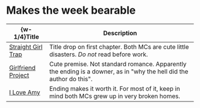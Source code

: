 #   Makes the week bearable

|  \{w-1/4\}Title  |  Description  |
|  ----  |  ----  |
|  [Straight Girl Trap](https://tapas.io/series/straight-girl-trap/)  |  Title drop on first chapter. Both MCs are cute little disasters. _Do not_ read before work.  |
|  [Girlfriend Project](https://tapas.io/series/the-girlfriend-project/info)  |  Cute premise. Not standard romance. Apparently the ending is a downer, as in "why the hell did the author do this".  |
|  [I Love Amy](https://www.tappytoon.com/en/book/i-love-amy)  |  Ending makes it worth it. For most of it, keep in mind both MCs grew up in very broken homes.  |